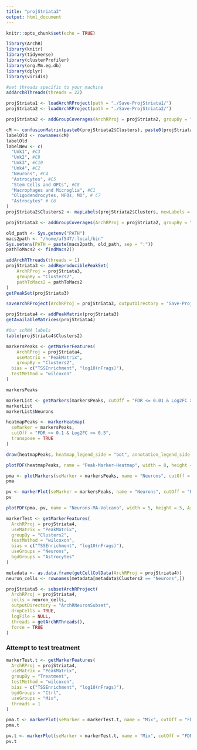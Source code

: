 ```yaml
---
title: "projStriata3"
output: html_document
---
```


```r
knitr::opts_chunk$set(echo = TRUE)
```

```r
library(ArchR)
library(knitr)
library(tidyverse)
library(clusterProfiler)
library(org.Mm.eg.db)
library(dplyr)
library(viridis)
```

```r
#set threads specific to your machine
addArchRThreads(threads = 22) 
```

```r
projStriata1 <- loadArchRProject(path = "./Save-ProjStriata1/")
projStriata2 <- loadArchRProject(path = "./Save-ProjStriata2/")
```

```r
projStriata2 <- addGroupCoverages(ArchRProj = projStriata2, groupBy = "Clusters2")
```

```r
cM <- confusionMatrix(paste0(projStriata2$Clusters), paste0(projStriata2$Sample))
labelOld <- rownames(cM)
labelOld
labelNew <- c(
  "Unk1", #C3
  "Unk2", #C9
  "Unk3", #C10
  "Unk4", #C2
  "Neurons", #C4
  "Astrocytes", #C5
  "Stem Cells and OPCs", #C8
  "Macrophages and Microglia", #C1
  "Oligodendrocytes, NFOs, MO", # C7
  "Astrocytes" # C6
)
projStriata2$Clusters2 <- mapLabels(projStriata2$Clusters, newLabels = labelNew, oldLabels = labelOld)
```

```r
projStriata3 <- addGroupCoverages(ArchRProj = projStriata2, groupBy = "Clusters2")
```

```r
old_path <- Sys.getenv("PATH")
macs2path <- "/home/af547/.local/bin"
Sys.setenv(PATH = paste(macs2path, old_path, sep = ":"))
pathToMacs2 <- findMacs2()
```

```r
addArchRThreads(threads = 1)
projStriata3 <- addReproduciblePeakSet(
    ArchRProj = projStriata3, 
    groupBy = "Clusters2", 
    pathToMacs2 = pathToMacs2
)
getPeakSet(projStriata3)
```

```r
saveArchRProject(ArchRProj = projStriata3, outputDirectory = "Save-ProjStriata3", load = FALSE)
```
```r
projStriata4 <- addPeakMatrix(projStriata3)
getAvailableMatrices(projStriata4)
```

```r
#Our scRNA labels
table(projStriata4$Clusters2)
```

```r
markersPeaks <- getMarkerFeatures(
    ArchRProj = projStriata4, 
    useMatrix = "PeakMatrix", 
    groupBy = "Clusters2",
  bias = c("TSSEnrichment", "log10(nFrags)"),
  testMethod = "wilcoxon"
)

markersPeaks
```

```r
markerList <- getMarkers(markersPeaks, cutOff = "FDR <= 0.01 & Log2FC >= 1")
markerList
markerList$Neurons
```

```r
heatmapPeaks <- markerHeatmap(
  seMarker = markersPeaks, 
  cutOff = "FDR <= 0.1 & Log2FC >= 0.5",
  transpose = TRUE
)
```

```r
draw(heatmapPeaks, heatmap_legend_side = "bot", annotation_legend_side = "bot")
```

```r
plotPDF(heatmapPeaks, name = "Peak-Marker-Heatmap", width = 8, height = 6, ArchRProj = projStriata4, addDOC = FALSE)
```

```r
pma <- plotMarkers(seMarker = markersPeaks, name = "Neurons", cutOff = "FDR <= 0.1 & Log2FC >= 1", plotAs = "MA")
pma
```

```r
pv <- markerPlot(seMarker = markersPeaks, name = "Neurons", cutOff = "FDR <= 0.1 & Log2FC >= 1", plotAs = "Volcano")
pv
```

```r
plotPDF(pma, pv, name = "Neurons-MA-Volcano", width = 5, height = 5, ArchRProj = projStriata4, addDOC = FALSE)
```

```r
markerTest <- getMarkerFeatures(
  ArchRProj = projStriata4, 
  useMatrix = "PeakMatrix",
  groupBy = "Clusters2",
  testMethod = "wilcoxon",
  bias = c("TSSEnrichment", "log10(nFrags)"),
  useGroups = "Neurons",
  bgdGroups = "Astrocytes"
)
```

```r
metadata <- as.data.frame(getCellColData(ArchRProj = projStriata4))
neuron_cells <- rownames(metadata[metadata$Clusters2 == "Neurons",])

projStriata5 <- subsetArchRProject(
  ArchRProj = projStriata4,
  cells = neuron_cells,
  outputDirectory = "ArchRNeuronSubset",
  dropCells = TRUE,
  logFile = NULL,
  threads = getArchRThreads(),
  force = TRUE
)
```

### Attempt to test treatment

```r
markerTest.t <- getMarkerFeatures(
  ArchRProj = projStriata4, 
  useMatrix = "PeakMatrix",
  groupBy = "Treatment",
  testMethod = "wilcoxon",
  bias = c("TSSEnrichment", "log10(nFrags)"),
  bgdGroups = "Ctrl",
  useGroups = "Mix",
  threads = 1
)
```



```r
pma.t <- markerPlot(seMarker = markerTest.t, name = "Mix", cutOff = "FDR <= 0.1 & abs(Log2FC) >= .5", plotAs = "MA")
pma.t
```

```r
pv.t <- markerPlot(seMarker = markerTest.t, name = "Mix", cutOff = "FDR <= 0.1 & abs(Log2FC) >= .5", plotAs = "Volcano")
pv.t
```

